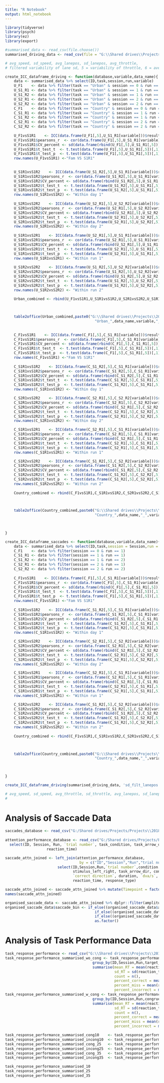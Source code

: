 ```yaml
---
title: "R Notebook"
output: html_notebook
---
```



```r
library(tidyverse)
library(psych)
library(ez)
library(export)
```


```r
#summarised_data <- read_csv(file.choose())
summarised_driving_data <- read_csv(file = "G:\\Shared drives\\Projects\\2018 Driving Sim Reproducibility\\summarised_DB.csv") %>% select(-1)
```

```r
# avg_speed, sd_speed, avg_lanepos, sd_lanepos, avg_throttle, 
# filtered variability of lane sd, 5 = variability of throttle, 6 = average throttle

create_ICC_dataframe_driving <- function(database,variable,data_name){
    data <- summarised_data %>% select(ID,task,session,run,variable)
    U_F1    <- data %>% filter(task == "Urban" & session == 0 & run == 1)
    U_S1_R1 <- data %>% filter(task == "Urban" & session == 1 & run == 1)
    U_S1_R2 <- data %>% filter(task == "Urban" & session == 1 & run == 2)
    U_S2_R1 <- data %>% filter(task == "Urban" & session == 2 & run == 1)
    U_S2_R2 <- data %>% filter(task == "Urban" & session == 2 & run == 2)
    C_F1    <- data %>% filter(task == "Country" & session == 0 & run == 1)
    C_S1_R1 <- data %>% filter(task == "Country" & session == 1 & run == 1)
    C_S1_R2 <- data %>% filter(task == "Country" & session == 1 & run == 2)
    C_S2_R1 <- data %>% filter(task == "Country" & session == 2 & run == 1)
    C_S2_R2 <- data %>% filter(task == "Country" & session == 2 & run == 2)
    
    U_F1vsS1R1    <- ICC(data.frame(U_F1[,5],U_S1_R1[variable]))$results[3,c(1,2,3,6)]
    U_F1vsS1R1$pearsons_r  <- cor(data.frame(U_F1[,5],U_S1_R1[variable]))[1,2]
    U_F1vsS1R1$CV_percent <- sd(data.frame(rbind(U_F1[,5],U_S1_R1[,5]))[,1])/mean(data.frame(rbind(U_F1[,5],U_S1_R1[,5]))[,1])*100
    U_F1vsS1R1$t_test_t  <- t.test(data.frame(U_F1[,5],U_S1_R1[,5])[,1],data.frame(U_F1[,5],U_S1_R1[,5])[,2],paired = T)$statistic
    U_F1vsS1R1$t_test_p  <- t.test(data.frame(U_F1[,5],U_S1_R1[,5])[,1],data.frame(U_F1[,5],U_S1_R1[,5])[,2],paired = T)$p.value
    row.names(U_F1vsS1R1) <-"Fam VS S1R1"
    
    
    U_S1R1vsS1R2    <- ICC(data.frame(U_S1_R2[,5],U_S1_R1[variable]))$results[3,c(1,2,3,6)]
    U_S1R1vsS1R2$pearsons_r  <- cor(data.frame(U_S1_R2[,5],U_S1_R1[variable]))[1,2]
    U_S1R1vsS1R2$CV_percent <- sd(data.frame(rbind(U_S1_R2[,5],U_S1_R1[,5]))[,1])/mean(data.frame(rbind(U_S1_R2[,5],U_S1_R1[,5]))[,1])*100
    U_S1R1vsS1R2$t_test_t  <- t.test(data.frame(U_S1_R2[,5],U_S1_R1[,5])[,1],data.frame(U_S1_R2[,5],U_S1_R1[,5])[,2],paired = T)$statistic
    U_S1R1vsS1R2$t_test_p  <- t.test(data.frame(U_S1_R2[,5],U_S1_R1[,5])[,1],data.frame(U_S1_R2[,5],U_S1_R1[,5])[,2],paired = T)$p.value
    row.names(U_S1R1vsS1R2) <- "Within day 1"
    
    U_S2R1vsS2R2    <- ICC(data.frame(U_S2_R1[,5],U_S2_R2[variable]))$results[3,c(1,2,3,6)]
    U_S2R1vsS2R2$pearsons_r  <- cor(data.frame(U_S2_R1[,5],U_S2_R2[variable]))[1,2]
    U_S2R1vsS2R2$CV_percent <- sd(data.frame(rbind(U_S2_R1[,5],U_S2_R2[,5]))[,1])/mean(data.frame(rbind(U_S2_R1[,5],U_S2_R2[,5]))[,1])*100
    U_S2R1vsS2R2$t_test_t  <- t.test(data.frame(U_S2_R1[,5],U_S2_R2[,5])[,1],data.frame(U_S2_R1[,5],U_S2_R2[,5])[,2],paired = T)$statistic
    U_S2R1vsS2R2$t_test_p  <- t.test(data.frame(U_S2_R1[,5],U_S2_R2[,5])[,1],data.frame(U_S2_R1[,5],U_S2_R2[,5])[,2],paired = T)$p.value
    row.names(U_S2R1vsS2R2) <- "Within day 2"
    
    U_S1R1vsS2R1    <- ICC(data.frame(U_S2_R1[,5],U_S1_R1[variable]))$results[3,c(1,2,3,6)]
    U_S1R1vsS2R1$pearsons_r  <- cor(data.frame(U_S2_R1[,5],U_S1_R1[variable]))[1,2]
    U_S1R1vsS2R1$CV_percent <- sd(data.frame(rbind(U_S2_R1[,5],U_S1_R1[,5]))[,1])/mean(data.frame(rbind(U_S2_R1[,5],U_S1_R1[,5]))[,1])*100
    U_S1R1vsS2R1$t_test_t  <- t.test(data.frame(U_S2_R1[,5],U_S1_R1[,5])[,1],data.frame(U_S2_R1[,5],U_S1_R1[,5])[,2],paired = T)$statistic
    U_S1R1vsS2R1$t_test_p  <- t.test(data.frame(U_S2_R1[,5],U_S1_R1[,5])[,1],data.frame(U_S2_R1[,5],U_S1_R1[,5])[,2],paired = T)$p.value
    row.names(U_S1R1vsS2R1) <- "Within run 1"
    
    U_S1R2vsS2R2    <- ICC(data.frame(U_S1_R2[,5],U_S2_R2[variable]))$results[3,c(1,2,3,6)]
    U_S1R2vsS2R2$pearsons_r  <- cor(data.frame(U_S1_R2[,5],U_S2_R2[variable]))[1,2]
    U_S1R2vsS2R2$CV_percent <- sd(data.frame(rbind(U_S1_R2[,5],U_S2_R2[,5]))[,1])/mean(data.frame(rbind(U_S1_R2[,5],U_S2_R2[,5]))[,1])*100
    U_S1R2vsS2R2$t_test_t  <- t.test(data.frame(U_S1_R2[,5],U_S2_R2[,5])[,1],data.frame(U_S1_R2[,5],U_S2_R2[,5])[,2],paired = T)$statistic
    U_S1R2vsS2R2$t_test_p  <- t.test(data.frame(U_S1_R2[,5],U_S2_R2[,5])[,1],data.frame(U_S1_R2[,5],U_S2_R2[,5])[,2],paired = T)$p.value
    row.names(U_S1R2vsS2R2) <- "Within run 2"
    
    Urban_combined <- rbind(U_F1vsS1R1,U_S1R1vsS1R2,U_S2R1vsS2R2,U_S1R1vsS2R1,U_S1R2vsS2R2)


    
    table2office(Urban_combined,paste0("G:\\Shared drives\\Projects\\2018 Driving Sim Reproducibility\\ICC\\",
                                         "Urban_",data_name,variable,"_ICC.docx"), type = "DOC", pointsize = 10, append = FALSE, add.rownames = TRUE )
 
    
    C_F1vsS1R1    <- ICC(data.frame(C_F1[,5],C_S1_R1[variable]))$results[3,c(1,2,3,6)]
    C_F1vsS1R1$pearsons_r  <- cor(data.frame(C_F1[,5],C_S1_R1[variable]))[1,2]
    C_F1vsS1R1$CV_percent <- sd(data.frame(rbind(C_F1[,5],C_S1_R1[,5]))[,1])/mean(data.frame(rbind(C_F1[,5],C_S1_R1[,5]))[,1])*100
    C_F1vsS1R1$t_test_t  <- t.test(data.frame(C_F1[,5],C_S1_R1[,5])[,1],data.frame(C_F1[,5],C_S1_R1[,5])[,2],paired = T)$statistic
    C_F1vsS1R1$t_test_p  <- t.test(data.frame(C_F1[,5],C_S1_R1[,5])[,1],data.frame(C_F1[,5],C_S1_R1[,5])[,2],paired = T)$p.value
    row.names(C_F1vsS1R1) <-"Fam VS S1R1"
    
    C_S1R1vsS1R2    <- ICC(data.frame(C_S1_R2[,5],C_S1_R1[variable]))$results[3,c(1,2,3,6)]
    C_S1R1vsS1R2$pearsons_r  <- cor(data.frame(C_S1_R2[,5],C_S1_R1[variable]))[1,2]
    C_S1R1vsS1R2$CV_percent <- sd(data.frame(rbind(C_S1_R2[,5],C_S1_R1[,5]))[,1])/mean(data.frame(rbind(C_S1_R2[,5],C_S1_R1[,5]))[,1])*100
    C_S1R1vsS1R2$t_test_t  <- t.test(data.frame(C_S1_R2[,5],C_S1_R1[,5])[,1],data.frame(C_S1_R2[,5],C_S1_R1[,5])[,2],paired = T)$statistic
    C_S1R1vsS1R2$t_test_p  <- t.test(data.frame(C_S1_R2[,5],C_S1_R1[,5])[,1],data.frame(C_S1_R2[,5],C_S1_R1[,5])[,2],paired = T)$p.value
    row.names(C_S1R1vsS1R2) <- "Within day 1"

    C_S2R1vsS2R2    <- ICC(data.frame(C_S2_R1[,5],C_S2_R2[variable]))$results[3,c(1,2,3,6)]
    C_S2R1vsS2R2$pearsons_r  <- cor(data.frame(C_S2_R1[,5],C_S2_R2[variable]))[1,2]
    C_S2R1vsS2R2$CV_percent <- sd(data.frame(rbind(C_S2_R1[,5],C_S2_R2[,5]))[,1])/mean(data.frame(rbind(C_S2_R1[,5],C_S2_R2[,5]))[,1])*100
    C_S2R1vsS2R2$t_test_t  <- t.test(data.frame(C_S2_R1[,5],C_S2_R2[,5])[,1],data.frame(C_S2_R1[,5],C_S2_R2[,5])[,2],paired = T)$statistic
    C_S2R1vsS2R2$t_test_p  <- t.test(data.frame(C_S2_R1[,5],C_S2_R2[,5])[,1],data.frame(C_S2_R1[,5],C_S2_R2[,5])[,2],paired = T)$p.value
    row.names(C_S2R1vsS2R2) <- "Within day 2"

    C_S1R1vsS2R1    <- ICC(data.frame(C_S2_R1[,5],C_S1_R1[variable]))$results[3,c(1,2,3,6)]
    C_S1R1vsS2R1$pearsons_r  <- cor(data.frame(C_S2_R1[,5],C_S1_R1[variable]))[1,2]
    C_S1R1vsS2R1$CV_percent <- sd(data.frame(rbind(C_S2_R1[,5],C_S1_R1[,5]))[,1])/mean(data.frame(rbind(C_S2_R1[,5],C_S1_R1[,5]))[,1])*100
    C_S1R1vsS2R1$t_test_t  <- t.test(data.frame(C_S2_R1[,5],C_S1_R1[,5])[,1],data.frame(C_S2_R1[,5],C_S1_R1[,5])[,2],paired = T)$statistic
    C_S1R1vsS2R1$t_test_p  <- t.test(data.frame(C_S2_R1[,5],C_S1_R1[,5])[,1],data.frame(C_S2_R1[,5],C_S1_R1[,5])[,2],paired = T)$p.value
    row.names(C_S1R1vsS2R1) <- "Within run 1"

    C_S1R2vsS2R2    <- ICC(data.frame(C_S1_R2[,5],C_S2_R2[variable]))$results[3,c(1,2,3,6)]
    C_S1R2vsS2R2$pearsons_r  <- cor(data.frame(C_S1_R2[,5],C_S2_R2[variable]))[1,2]
    C_S1R2vsS2R2$CV_percent <- sd(data.frame(rbind(C_S1_R2[,5],C_S2_R2[,5]))[,1])/mean(data.frame(rbind(C_S1_R2[,5],C_S2_R2[,5]))[,1])*100
    C_S1R2vsS2R2$t_test_t  <- t.test(data.frame(C_S1_R2[,5],C_S2_R2[,5])[,1],data.frame(C_S1_R2[,5],C_S2_R2[,5])[,2],paired = T)$statistic
    C_S1R2vsS2R2$t_test_p  <- t.test(data.frame(C_S1_R2[,5],C_S2_R2[,5])[,1],data.frame(C_S1_R2[,5],C_S2_R2[,5])[,2],paired = T)$p.value
    row.names(C_S1R2vsS2R2) <- "Within run 2"
    
    Country_combined <- rbind(C_F1vsS1R1,C_S1R1vsS1R2,C_S2R1vsS2R2,C_S1R1vsS2R1,C_S1R2vsS2R2)


    
    table2office(Country_combined,paste0("G:\\Shared drives\\Projects\\2018 Driving Sim Reproducibility\\ICC\\",
                                         "Country_",data_name,"_",variable,"_ICC.docx"), type = "DOC", pointsize = 10, append = FALSE, add.rownames = TRUE )

    
   
}
```

```r

create_ICC_dataframe_saccades <- function(database,variable,data_name){
    data <- summarised_data %>% select(ID,task,session = Session,run = Run,variable)
    C_F1    <- data %>% filter(session == 0 & run == 1)
    C_S1_R1 <- data %>% filter(session == 1 & run == 1)
    C_S1_R2 <- data %>% filter(session == 1 & run == 2)
    C_S2_R1 <- data %>% filter(session == 2 & run == 1)
    C_S2_R2 <- data %>% filter(session == 2 & run == 2)
    
    C_F1vsS1R1    <- ICC(data.frame(C_F1[,5],C_S1_R1[variable]))$results[3,c(1,2,3,6)]
    C_F1vsS1R1$pearsons_r  <- cor(data.frame(C_F1[,5],C_S1_R1[variable]))[1,2]
    C_F1vsS1R1$CV_percent <- sd(data.frame(rbind(C_F1[,5],C_S1_R1[,5]))[,1])/mean(data.frame(rbind(C_F1[,5],C_S1_R1[,5]))[,1])*100
    C_F1vsS1R1$t_test_t  <- t.test(data.frame(C_F1[,5],C_S1_R1[,5])[,1],data.frame(C_F1[,5],C_S1_R1[,5])[,2],paired = T)$statistic
    C_F1vsS1R1$t_test_p  <- t.test(data.frame(C_F1[,5],C_S1_R1[,5])[,1],data.frame(C_F1[,5],C_S1_R1[,5])[,2],paired = T)$p.value
    row.names(C_F1vsS1R1) <-"Fam VS S1R1"
    
    C_S1R1vsS1R2    <- ICC(data.frame(C_S1_R2[,5],C_S1_R1[variable]))$results[3,c(1,2,3,6)]
    C_S1R1vsS1R2$pearsons_r  <- cor(data.frame(C_S1_R2[,5],C_S1_R1[variable]))[1,2]
    C_S1R1vsS1R2$CV_percent <- sd(data.frame(rbind(C_S1_R2[,5],C_S1_R1[,5]))[,1])/mean(data.frame(rbind(C_S1_R2[,5],C_S1_R1[,5]))[,1])*100
    C_S1R1vsS1R2$t_test_t  <- t.test(data.frame(C_S1_R2[,5],C_S1_R1[,5])[,1],data.frame(C_S1_R2[,5],C_S1_R1[,5])[,2],paired = T)$statistic
    C_S1R1vsS1R2$t_test_p  <- t.test(data.frame(C_S1_R2[,5],C_S1_R1[,5])[,1],data.frame(C_S1_R2[,5],C_S1_R1[,5])[,2],paired = T)$p.value
    row.names(C_S1R1vsS1R2) <- "Within day 1"

    C_S2R1vsS2R2    <- ICC(data.frame(C_S2_R1[,5],C_S2_R2[variable]))$results[3,c(1,2,3,6)]
    C_S2R1vsS2R2$pearsons_r  <- cor(data.frame(C_S2_R1[,5],C_S2_R2[variable]))[1,2]
    C_S2R1vsS2R2$CV_percent <- sd(data.frame(rbind(C_S2_R1[,5],C_S2_R2[,5]))[,1])/mean(data.frame(rbind(C_S2_R1[,5],C_S2_R2[,5]))[,1])*100
    C_S2R1vsS2R2$t_test_t  <- t.test(data.frame(C_S2_R1[,5],C_S2_R2[,5])[,1],data.frame(C_S2_R1[,5],C_S2_R2[,5])[,2],paired = T)$statistic
    C_S2R1vsS2R2$t_test_p  <- t.test(data.frame(C_S2_R1[,5],C_S2_R2[,5])[,1],data.frame(C_S2_R1[,5],C_S2_R2[,5])[,2],paired = T)$p.value
    row.names(C_S2R1vsS2R2) <- "Within day 2"

    C_S1R1vsS2R1    <- ICC(data.frame(C_S2_R1[,5],C_S1_R1[variable]))$results[3,c(1,2,3,6)]
    C_S1R1vsS2R1$pearsons_r  <- cor(data.frame(C_S2_R1[,5],C_S1_R1[variable]))[1,2]
    C_S1R1vsS2R1$CV_percent <- sd(data.frame(rbind(C_S2_R1[,5],C_S1_R1[,5]))[,1])/mean(data.frame(rbind(C_S2_R1[,5],C_S1_R1[,5]))[,1])*100
    C_S1R1vsS2R1$t_test_t  <- t.test(data.frame(C_S2_R1[,5],C_S1_R1[,5])[,1],data.frame(C_S2_R1[,5],C_S1_R1[,5])[,2],paired = T)$statistic
    C_S1R1vsS2R1$t_test_p  <- t.test(data.frame(C_S2_R1[,5],C_S1_R1[,5])[,1],data.frame(C_S2_R1[,5],C_S1_R1[,5])[,2],paired = T)$p.value
    row.names(C_S1R1vsS2R1) <- "Within run 1"

    C_S1R2vsS2R2    <- ICC(data.frame(C_S1_R2[,5],C_S2_R2[variable]))$results[3,c(1,2,3,6)]
    C_S1R2vsS2R2$pearsons_r  <- cor(data.frame(C_S1_R2[,5],C_S2_R2[variable]))[1,2]
    C_S1R2vsS2R2$CV_percent <- sd(data.frame(rbind(C_S1_R2[,5],C_S2_R2[,5]))[,1])/mean(data.frame(rbind(C_S1_R2[,5],C_S2_R2[,5]))[,1])*100
    C_S1R2vsS2R2$t_test_t  <- t.test(data.frame(C_S1_R2[,5],C_S2_R2[,5])[,1],data.frame(C_S1_R2[,5],C_S2_R2[,5])[,2],paired = T)$statistic
    C_S1R2vsS2R2$t_test_p  <- t.test(data.frame(C_S1_R2[,5],C_S2_R2[,5])[,1],data.frame(C_S1_R2[,5],C_S2_R2[,5])[,2],paired = T)$p.value
    row.names(C_S1R2vsS2R2) <- "Within run 2"
    
    Country_combined <- rbind(C_F1vsS1R1,C_S1R1vsS1R2,C_S2R1vsS2R2,C_S1R1vsS2R1,C_S1R2vsS2R2)


    
    table2office(Country_combined,paste0("G:\\Shared drives\\Projects\\2018 Driving Sim Reproducibility\\ICC\\",
                                         "Country_",data_name,"_",variable,"_ICC.docx"), type = "DOC", pointsize = 10, append = FALSE, add.rownames = TRUE )

    
   
}
```


```r
create_ICC_dataframe_driving(summarised_driving_data, 'sd_filt_lanepos',data_name = "driving")

# avg_speed, sd_speed, avg_throttle, sd_throttle, avg_lanepos, sd_lanepos, avg_steering, sd_steering, ang_filt_lanepos, sd_filt_lanepos
# 

```

# Analysis of Saccade Data
```r
saccades_database <- read_csv("G:/Shared drives/Projects/Projects\\2018 Driving Sim Reproducibility\\4_Analysis_Saccades\\Individual_saccade_database.csv")
                        
attention_performance_database <- read_csv("G:/Shared drives/Projects/Projects\\2018 Driving Sim Reproducibility\\task_response_database.csv") %>%
  select(ID, Session, Run, `trial number`, task_condition, task_arrow_dir, stimulus_left_right, congruency, target_deviation, response_type,
                   reaction_time)

saccade_attn_joined <- left_join(attention_performance_database, 
                                  by = c("ID","Session","Run","trial number")) %>% 
                        select(ID,Session,Run,`trial number`,condition, task_condition, eye, 
                               stimulus_left_right, task_arrow_dir, congruency,target_deviation,
                               `correct direction`, duration, `dva/s`, `peak_dva/s`, amplitude, saccade_size, `stimulus onset delay`,
                               reaction_time, response_type) 

saccade_attn_joined <- saccade_attn_joined %>% mutate(Timepoint = factor(str_c(Session,Run, sep = "_")))
names(saccade_attn_joined)

organised_saccade_data <- saccade_attn_joined %>% dplyr::filter(amplitude > 2)
organised_saccade_data$saccade_bin <- if_else((organised_saccade_data$amplitude > 2) & (organised_saccade_data$amplitude < 15), "5-15",
                                         if_else((organised_saccade_data$amplitude > 15) & (organised_saccade_data$amplitude < 25), "20-30",
                                         if_else((organised_saccade_data$amplitude > 25) & (organised_saccade_data$amplitude < 40), "30-40","NA"))) %>%
                                         as.factor()

```

# Analysis of Task Performance Data
```r
task_response_performance <- read_csv("G:\\Shared drives\\Projects\\2018 Driving Sim Reproducibility\\task_response_database.csv")
task_response_performance_summarised_wo_cong <- task_response_performance %>% 
                                        group_by(ID,Session,Run,target_deviation) %>% 
                                        summarise(mean_RT = mean(reaction_time), 
                                                  sd_RT = sd(reaction_time), 
                                                  count = n(),
                                                  percent_correct = mean(response_type == "Correct", na.rm = TRUE), 
                                                  percent_miss = mean(response_type == "Miss", na.rm = TRUE),
                                                  percent_incorrect = mean(response_type == "Incorrect", na.rm = TRUE))
task_response_performance_summarised_w_cong <- task_response_performance %>% 
                                        group_by(ID,Session,Run,congruency,target_deviation) %>% 
                                        summarise(mean_RT = mean(reaction_time), 
                                                  sd_RT = sd(reaction_time), 
                                                  count = n(),
                                                  percent_correct = mean(response_type == "Correct", na.rm = TRUE), 
                                                  percent_miss = mean(response_type == "Miss", na.rm = TRUE),
                                                  percent_incorrect = mean(response_type == "Incorrect", na.rm = TRUE))

task_response_performance_summarised_cong10    <- task_response_performance_summarised_w_cong
task_response_performance_summarised_incong10  <- task_response_performance_summarised_w_cong
task_response_performance_summarised_cong_25   <- task_response_performance_summarised_w_cong
task_response_performance_summarised_incong25  <- task_response_performance_summarised_w_cong
task_response_performance_summarised_cong_35   <- task_response_performance_summarised_w_cong
task_response_performance_summarised_incong35  <- task_response_performance_summarised_w_cong

task_response_performance_summarised_10
task_response_performance_summarised_25
task_response_performance_summarised_35

```

